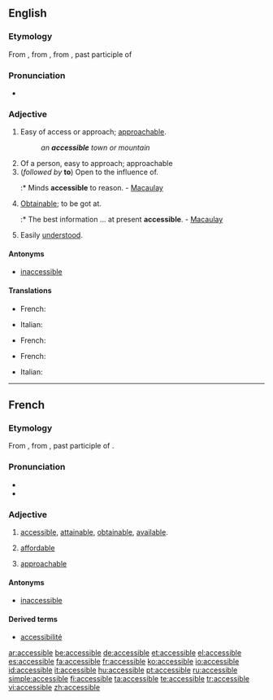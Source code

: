 ==English==

===Etymology===
From {{etyl|fr|en}}, from {{LL.}} {{term|accessibilis||lang=la}}, from {{term|accessus||lang=la}}, past participle of {{term|accedo|accēdō|lang=la|approach}}

===Pronunciation===
* {{IPA|/əkˈsɛsəbˑl/}}

===Adjective===
{{en-adj}}

# Easy of access or approach; [[approachable]].
#: ''an '''accessible''' town or mountain''
# Of a person, easy to approach; approachable
# (''followed by'' '''to''') Open to the influence of.
#:* Minds '''accessible''' to reason. - [[Macaulay]]
# [[obtainable|Obtainable]]; to be got at.
#:* The best information ... at present '''accessible'''. - [[Macaulay]]
# Easily [[understand|understood]].

====Antonyms====
* [[inaccessible]]

====Translations====
{{trans-top|easy of access or approach}}
* French: {{t+|fr|accessible}}
{{trans-mid}}
* Italian: {{t+|it|accessibile}}
{{trans-bottom}}

{{trans-top|of a person, approachable}}
* French: {{t+|fr|accessible}}
{{trans-mid}}
{{trans-bottom}}

{{trans-top|obtainable}}
* French: {{t+|fr|accessible}}
{{trans-mid}}
{{trans-bottom}}

{{trans-top|open to the influence of}}
{{trans-mid}}
{{trans-bottom}}

{{trans-top|easily understood}}
* Italian: {{t+|it|accessibile}}
{{trans-mid}}
{{trans-bottom}}

{{checktrans-top}}
{{checktrans-mid}}
{{checktrans-bottom}}

----

==French==

===Etymology===
From {{LL.|fr}} {{term|accessibilis||accessible|lang=la}}, from {{term|accessus||lang=la}}, past participle of {{term|accedo|accēdō|lang=la|approach}}.

===Pronunciation===
* {{audio|Fr-accessible.ogg|Audio (France, Paris)}}
* {{homophones|accessibles}}

===Adjective===
{{fr-adj-mf}}

# {{context|of a place, information, etc.}} [[accessible#English|accessible]], [[attainable]], [[obtainable]], [[available]].
# {{context|of a price}} [[affordable]]
# {{context|of a person}} [[approachable]]

====Antonyms====
* [[inaccessible#French|inaccessible]]

====Derived terms====
* [[accessibilité]]

[[ar:accessible]]
[[be:accessible]]
[[de:accessible]]
[[et:accessible]]
[[el:accessible]]
[[es:accessible]]
[[fa:accessible]]
[[fr:accessible]]
[[ko:accessible]]
[[io:accessible]]
[[id:accessible]]
[[it:accessible]]
[[hu:accessible]]
[[pt:accessible]]
[[ru:accessible]]
[[simple:accessible]]
[[fi:accessible]]
[[ta:accessible]]
[[te:accessible]]
[[tr:accessible]]
[[vi:accessible]]
[[zh:accessible]]